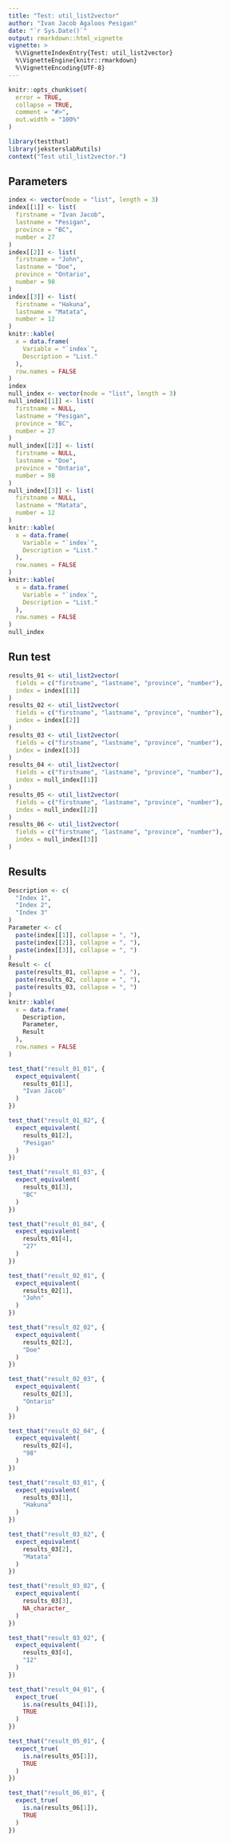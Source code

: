 ```yaml
---
title: "Test: util_list2vector"
author: "Ivan Jacob Agaloos Pesigan"
date: "`r Sys.Date()`"
output: rmarkdown::html_vignette
vignette: >
  %\VignetteIndexEntry{Test: util_list2vector}
  %\VignetteEngine{knitr::rmarkdown}
  %\VignetteEncoding{UTF-8}
---
```



```r
knitr::opts_chunk$set(
  error = TRUE,
  collapse = TRUE,
  comment = "#>",
  out.width = "100%"
)
```



```r
library(testthat)
library(jeksterslabRutils)
context("Test util_list2vector.")
```


## Parameters


```r
index <- vector(mode = "list", length = 3)
index[[1]] <- list(
  firstname = "Ivan Jacob",
  lastname = "Pesigan",
  province = "BC",
  number = 27
)
index[[2]] <- list(
  firstname = "John",
  lastname = "Doe",
  province = "Ontario",
  number = 98
)
index[[3]] <- list(
  firstname = "Hakuna",
  lastname = "Matata",
  number = 12
)
knitr::kable(
  x = data.frame(
    Variable = "`index`",
    Description = "List."
  ),
  row.names = FALSE
)
index
null_index <- vector(mode = "list", length = 3)
null_index[[1]] <- list(
  firstname = NULL,
  lastname = "Pesigan",
  province = "BC",
  number = 27
)
null_index[[2]] <- list(
  firstname = NULL,
  lastname = "Doe",
  province = "Ontario",
  number = 98
)
null_index[[3]] <- list(
  firstname = NULL,
  lastname = "Matata",
  number = 12
)
knitr::kable(
  x = data.frame(
    Variable = "`index`",
    Description = "List."
  ),
  row.names = FALSE
)
knitr::kable(
  x = data.frame(
    Variable = "`index`",
    Description = "List."
  ),
  row.names = FALSE
)
null_index
```


## Run test


```r
results_01 <- util_list2vector(
  fields = c("firstname", "lastname", "province", "number"),
  index = index[[1]]
)
results_02 <- util_list2vector(
  fields = c("firstname", "lastname", "province", "number"),
  index = index[[2]]
)
results_03 <- util_list2vector(
  fields = c("firstname", "lastname", "province", "number"),
  index = index[[3]]
)
results_04 <- util_list2vector(
  fields = c("firstname", "lastname", "province", "number"),
  index = null_index[[1]]
)
results_05 <- util_list2vector(
  fields = c("firstname", "lastname", "province", "number"),
  index = null_index[[2]]
)
results_06 <- util_list2vector(
  fields = c("firstname", "lastname", "province", "number"),
  index = null_index[[3]]
)
```


## Results


```r
Description <- c(
  "Index 1",
  "Index 2",
  "Index 3"
)
Parameter <- c(
  paste(index[[1]], collapse = ", "),
  paste(index[[2]], collapse = ", "),
  paste(index[[3]], collapse = ", ")
)
Result <- c(
  paste(results_01, collapse = ", "),
  paste(results_02, collapse = ", "),
  paste(results_03, collapse = ", ")
)
knitr::kable(
  x = data.frame(
    Description,
    Parameter,
    Result
  ),
  row.names = FALSE
)
```
```r
test_that("result_01_01", {
  expect_equivalent(
    results_01[1],
    "Ivan Jacob"
  )
})
```
```r
test_that("result_01_02", {
  expect_equivalent(
    results_01[2],
    "Pesigan"
  )
})
```
```r
test_that("result_01_03", {
  expect_equivalent(
    results_01[3],
    "BC"
  )
})
```
```r
test_that("result_01_04", {
  expect_equivalent(
    results_01[4],
    "27"
  )
})
```
```r
test_that("result_02_01", {
  expect_equivalent(
    results_02[1],
    "John"
  )
})
```
```r
test_that("result_02_02", {
  expect_equivalent(
    results_02[2],
    "Doe"
  )
})
```
```r
test_that("result_02_03", {
  expect_equivalent(
    results_02[3],
    "Ontario"
  )
})
```
```r
test_that("result_02_04", {
  expect_equivalent(
    results_02[4],
    "98"
  )
})
```
```r
test_that("result_03_01", {
  expect_equivalent(
    results_03[1],
    "Hakuna"
  )
})
```
```r
test_that("result_03_02", {
  expect_equivalent(
    results_03[2],
    "Matata"
  )
})
```
```r
test_that("result_03_02", {
  expect_equivalent(
    results_03[3],
    NA_character_
  )
})
```
```r
test_that("result_03_02", {
  expect_equivalent(
    results_03[4],
    "12"
  )
})
```
```r
test_that("result_04_01", {
  expect_true(
    is.na(results_04[1]),
    TRUE
  )
})
```
```r
test_that("result_05_01", {
  expect_true(
    is.na(results_05[1]),
    TRUE
  )
})
```
```r
test_that("result_06_01", {
  expect_true(
    is.na(results_06[1]),
    TRUE
  )
})
```

